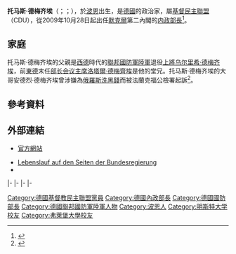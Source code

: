 {{Link style|time=2015-12-11T06:12:40+00:00}}
{{noteTA
|G1=人名
|1=zh-tw:蕭伯樂; zh-cn:朔伊布勒;zh-hk:朔伊布勒;
}}
{{Infobox Officeholder
|name          = 托馬斯·德梅齊埃<br />Thomas de Maizière
|image         = Thomas de Maiziere Dresden.jpg
|caption       = 2007年在德累斯頓大學演講
|office        = [[德國聯邦内政部|德國聯邦内政部]]部長
|chancellor    = [[安格拉·默克爾|安格拉·默克爾]]
|term_start = 2013年12月17日
|predecessor = Hans-Peter Friedrich
|chancellor1   = 安格拉·默克爾
|term_start1   = 2009年10月28日
|term_end1     = 2011年3月3日
|predecessor1  = [[沃爾夫岡·朔伊布勒|沃爾夫岡·朔伊布勒]]
|successor1    = Hans-Peter Friedrich
|office2       = [[德國聯邦特別任務部|德國聯邦特別任務部]]
|chancellor2   = [[安格拉·默克爾|安格拉·默克爾]]
|term_start2   = 2005年11月22日
|term_end2     = 2009年10月27日
|predecessor2  = ''自1999年起懸空''<br/>[[Bodo_Hombach|Bodo Hombach]]
|successor2    = [[Ronald_Pofalla|Ronald Pofalla]]
|office3       = [[德國聯邦總理府|德國聯邦總理府]]主任
|chancellor3   = [[安格拉·默克爾|安格拉·默克爾]]
|term_start3   = 2005年11月22日
|term_end3     = 2009年10月27日
|predecessor3  = [[弗兰克-瓦尔特·施泰因迈尔|弗兰克-瓦尔特·施泰因迈尔]]
|successor3    = [[Ronald_Pofalla|Ronald Pofalla]]
|birth_date    = {{birth date and age|1954|1|21|}}
|birth_place   = [[西德|西德]][[波恩|波恩]]
|death_date    = 
|death_place   = 
|nationality={{GER}}
|party         = {{CDU/short}}
|alma_mater    = [[明斯特大学|明斯特大学]]<br/>[[弗赖堡大学|弗赖堡大学]]
|profession    = [[法学家|法学家]]
| branch = {{flagicon image|Bundeswehr Logo Heer with lettering.svg|50px|Emblem of German Ground Forces}} [[德國聯邦國防軍陸軍|德國陸軍]]
| serviceyears = 1972 - 1974
| rank = 陸軍中尉
| unit = {{Link-de|德國陸軍第34裝甲旅|Panzerbrigade 34|第34裝甲旅}}
}}
'''托马斯·德梅齐埃'''（{{lang|de|'''Thomas de Maizière'''}}；{{IPA-de|də mɛˈzi̯ɛːɐ̯}}；{{bd|1954年|1月21日|||catIdx=M梅齐埃,托马斯}}），於[[波恩|波恩]]出生，是[[德國|德國]]的政治家，屬[[德国基督教民主联盟|基督民主聯盟]]（CDU），從2009年10月28日起出任[[默克爾|默克爾]]第二內閣的[[德國聯邦内政部|内政部長]]<ref>{{cite news |url=http://www.cnr.cn/allnews/201011/t20101102_507256321.html |title=美媒体称基地正研制乳房炸弹(组图) |date=2010-11-02 |accessdate=2010-11-03 |publisher=新华网 |language=zh-hans |archive-date=2011-03-02 |archive-url=https://web.archive.org/web/20110302074931/http://www.cnr.cn/allnews/201011/t20101102_507256321.html |dead-url=no }}</ref>。

== 家庭 ==
托马斯·德梅齐埃的父親是[[西德|西德]]時代的[[德國聯邦國防軍陸軍|聯邦國防軍陸軍]]退役[[上將|上將]][[乌尔里希·德梅齐埃|乌尔里希·德梅齐埃]]，前[[東德|東德]]末任[[东德领导人#部长会议主席|部长会议主席]][[洛塔爾·德梅齊埃|洛塔爾·德梅齊埃]]是他的堂兄。托马斯·德梅齐埃的大哥安德烈·德梅齐埃曾涉嫌為[[俄羅斯|俄羅斯]][[洗黑錢|洗黑錢]]而被法蘭克福公檢署起訴<ref name=axisglobe>{{cite news |url=http://www.axisglobe.com/article.asp?article=587 |title=Thomas de Maiziere - The Germany Federal Office Chief Will Continue Dialogue With Russia |author=Simon Araloff |publisher=AIA European section, [[:en:Axis_Globe|Axis Globe]] |date=12.01.2006 |deadurl=yes |archiveurl=https://web.archive.org/web/20070410011809/http://www.axisglobe.com/article.asp?article=587 |archivedate=2007-04-10 |accessdate=2010-11-03 }}</ref>。

== 參考資料 ==
{{reflist}}

== 外部連結 ==
{{Commonscat|Thomas de Maizière}}
* {{de icon}}[http://www.thomasdemaiziere.de/ 官方網站] {{Wayback|url=http://www.thomasdemaiziere.de/ |date=20130621155015 }}
* [http://www.bundesregierung.de/Content/DE/Minister/vita-thomas-de-maiziere.html Lebenslauf auf den Seiten der Bundesregierung] {{Wayback|url=http://www.bundesregierung.de/Content/DE/Minister/vita-thomas-de-maiziere.html |date=20161111164211 }}
* {{DNB-Portal|112223419}}
{{s-start}}
{{s-off}}
{{s-bef|rows=|before=[[弗兰克-瓦尔特·施泰因迈尔|弗兰克-瓦尔特·施泰因迈尔]]}}
{{s-ttl|title=[[德国总理府|德國总理府主任]]|years=2005–2009}}
{{s-aft|rows=2|after=[[罗纳德·波法拉|罗纳德·波法拉]]<br>（Ronald Pofalla）}}
|-
{{s-vac|last=[[博多·洪巴赫|博多·洪巴赫]]<br>（Bodo Hombach）}}
{{s-ttl|title=[[:en:Federal_Minister_for_Special_Affairs_of_Germany|德國特殊事务部长]]|years=2005–2009}}
|-
{{s-bef|before=[[沃尔夫冈·朔伊布勒|沃尔夫冈·朔伊布勒]]}}
{{s-ttl|title=[[德國聯邦內政部|德國內政部長]]|years=2009–2011}}
{{s-aft|after=[[汉斯-彼得·弗里德里希|汉斯-彼得·弗里德里希]]<br>（Hans-Peter Friedrich）}}
|-
{{s-bef|before=[[卡尔-特奥多尔·楚·古滕贝格|卡尔-特奥多尔·楚·古滕贝格]]}}
{{s-ttl|title=[[德国国防部|德國国防部长]]|years=2011–2013}}
{{s-aft|after=[[乌尔苏拉·冯·德莱恩|乌尔苏拉·冯·德莱恩]]}}
|-
{{s-bef|before=[[汉斯-彼得·弗里德里希|汉斯-彼得·弗里德里希]]}}
{{s-ttl|title=[[德國聯邦內政部|德國內政部長]]|years=2013–present}}
{{s-inc}}
{{s-end}}

{{Authority control}}
{{Authority control}}

{{DEFAULTSORT:Maiziere, Thomas De}}
[[Category:德國基督教民主聯盟黨員|Category:德國基督教民主聯盟黨員]]
[[Category:德國內政部長|Category:德國內政部長]]
[[Category:德國國防部長|Category:德國國防部長]]
[[Category:德國聯邦國防軍陸軍人物|Category:德國聯邦國防軍陸軍人物]]
[[Category:波恩人|Category:波恩人]]
[[Category:明斯特大学校友|Category:明斯特大学校友]]
[[Category:弗萊堡大學校友|Category:弗萊堡大學校友]]